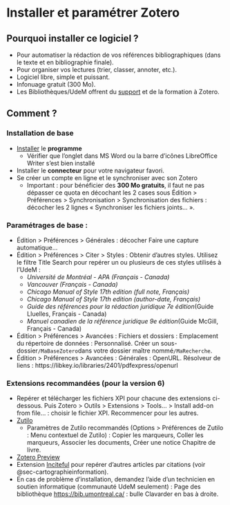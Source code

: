 # Installer et paramétrer Zotero {#sec-zoteroinstaller}

## Pourquoi installer ce logiciel ?

-   Pour automatiser la rédaction de vos références bibliographiques (dans le texte et en bibliographie finale).
-   Pour organiser vos lectures (trier, classer, annoter, etc.).
-   Logiciel libre, simple et puissant.
-   Infonuage gratuit (300 Mo).
-   Les Bibliothèques/UdeM offrent du [support](https://bib.umontreal.ca/citer/logiciels-bibliographiques/zotero/installer) et de la formation à Zotero.

## Comment ?

### Installation de base

-   [Installer](https://bib.umontreal.ca/public/bib/soutien-informatique/ZOT1-installation-zotero.pdf) le **programme**
    -   Vérifier que l'onglet dans MS Word ou la barre d'icônes LibreOffice Writer s'est bien installé
-   Installer le **connecteur** pour votre navigateur favori.
-   Se créer un compte en ligne et le synchroniser avec son Zotero
    -   Important : pour bénéficier des **300 Mo gratuits**, il faut ne pas dépasser ce quota en décochant les 2 cases sous Édition \> Préférences \> Synchronisation \> Synchronisation des fichiers : décocher les 2 lignes « Synchroniser les fichiers joints... ».

### Paramétrages de base :

-   Édition \> Préférences \> Générales : décocher Faire une capture automatique...
-   Édition \> Préférences \> Citer \> Styles : Obtenir d'autres styles. Utilisez le filtre Title Search pour repérer un ou plusieurs de ces styles utilisés à l'UdeM :
    -   *Université de Montréal - APA (Français - Canada)*
    -   *Vancouver (Français - Canada)*
    -   *Chicago Manual of Style 17th edition (full note, Français)*
    -   *Chicago Manual of Style 17th edition (author-date, Français)*
    -   *Guide des références pour la rédaction juridique 7e édition*(Guide Lluelles, Français - Canada)
    -   *Manuel canadien de la référence juridique 9e édition*(Guide McGill, Français - Canada)
-   Édition \> Préférences \> Avancées : Fichiers et dossiers : Emplacement du répertoire de données : Personnalisé. Créer un sous-dossier`/MaBaseZotero`dans votre dossier maître nommé`/MaRecherche`.
-   Édition \> Préférences \> Avancées : Générales : OpenURL. Résolveur de liens : https://libkey.io/libraries/2401/pdfexpress/openurl

### Extensions recommandées (pour la version 6)

-   Repérer et télécharger les fichiers XPI pour chacune des extensions ci-dessous. Puis Zotero \> Outils \> Extensions \> Tools... \> Install add-on from file... : choisir le fichier XPI. Recommencer pour les autres.
-   [Zutilo](https://github.com/wshanks/Zutilo/releases)
    -   Paramètres de Zutilo recommandés (Options \> Préférences de Zutilo : Menu contextuel de Zutilo) : Copier les marqueurs, Coller les marqueurs, Associer les documents, Créer une notice Chapitre de livre.
-   [Zotero Preview](https://github.com/dcartertod/zotero-plugins)
-   Extension [Inciteful](https://github.com/inciteful-xyz/inciteful-zotero-plugin) pour repérer d'autres articles par citations (voir @sec-cartographieinformation).
-   En cas de problème d'installation, demandez l'aide d'un technicien en soutien informatique (communauté UdeM seulement) : Page des bibliothèque <https://bib.umontreal.ca/> : bulle Clavarder en bas à droite.
